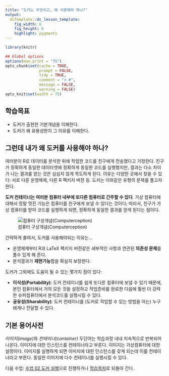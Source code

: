 ```yaml
---
title: "도커는 무엇이고, 왜 사용해야 하나?"
output:
  dcTemplate::dc_lesson_template:
    fig_width: 6
    fig_height: 6
    highlight: pygments
---
```



```r
library(knitr)

## Global options
options(max.print = "75")
opts_chunk$set(cache = TRUE,
               prompt = FALSE,
               tidy = TRUE,
               comment = "> #",
               message = FALSE,
               warning = FALSE)
opts_knit$set(width = 75)
```

## 학습목표 

- 도커가 출현한 기본개념을 이해한다. 
- 도커가 왜 유용성한지 그 이유를 이해한다.


## 그런데 내가 왜 도커를 사용해야 하나?

여러분이 R로 데이터를 분석한 뒤에 작업한 코드를 친구에게 전송했다고 가정한다.
친구가 정확하게 동일한 데이터셋에 정확하게 동일한 코드를 실행했지만, 결과는 다소 
차이가 나는 결과를 얻는 것은 심심치 않게 목도하게 된다.
이유는 다양한 곳에서 찾을 수 있다: 서로 다른 운영체제, 다른 R 팩키지 버젼 등.
도커는 이와같은 유형의 문제를 풀고자 한다.


**도커 컨테이너는 여러분 컴퓨터 내부에 또다른 컴퓨터로 간주할 수 있다**. 
가상 컴퓨터에 대해서 정말 멋진 기능은 컴퓨터를 친구에게 보낼 수 있다는 것이다;
따라서, 친구가 가상 컴퓨터를 받아 코드를 실행하게 되면, 정확하게 동일한 결과를 얻게 된다는 점이다.

![컴퓨터 구상개념(Computerception)](files/computer.jpg)

간략하게 줄여서, 도커를 사용해야되는 이유는...


- 운영체제부터 R과 LaTeX 팩키지 버젼같은 세부적인 사항과 연관된 **의존성 문제**를 풀수 있게 해 준다.
- 분석결과가 **재현가능**함을 확실히 보장한다.

도커가 그외에도 도움이 될 수 있는 몇가지 점이 있다:

- **이식성(Portability)**: 도커 컨테이너를 쉽게 또다른 컴퓨터에 보낼 수 있기 때문에,
본인 컴퓨터에서 거의 모든 것을 설정하고 작업준비를 완료한 다음에 훨씬 더 강력한
슈퍼컴퓨터에서 분석코드를 실행시킬 수 있다.
- **공유성(Sharability)**: 도커 컨테이너를 (도커로 작업할 수 있는 방법을 아는) 누구에게나 전달할 수 있다.

## 기본 용어사전

*이미지(image)*와 *컨테이너(container)* 두단어는 학습과정 내내 지속적으로 반복되어 나온다.
이미지에 대한 인스턴스를 컨테이너라고 부른다. 이미지는 가상컴퓨터에 대한 설정이다.
이미지를 실행하게 되면 이미지에 대한 인스턴스를 갖게 되는데 이를 컨테이너라고 부른다.
동일한 이미지에 다수 컨테이너를 실행시킬 수 있다.


다음 수업: [수업 02 도커 실행](02-Launching-Docker.html)으로 진행하거나 
[학습목차](http://ropenscilabs.github.io/r-docker-tutorial/)로 되돌아 간다.
